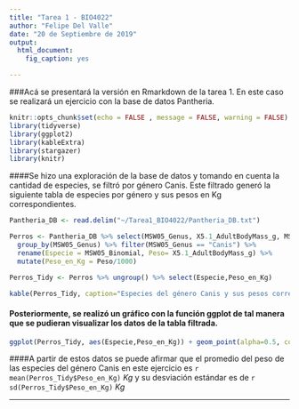 ```yaml
---
title: "Tarea 1 - BIO4022"
author: "Felipe Del Valle"
date: "20 de Septiembre de 2019"
output:
  html_document:
    fig_caption: yes

---
```


###Acá se presentará la versión en Rmarkdown de la tarea 1. En este caso se realizará un ejercicio con la base de datos Pantheria.

```r
knitr::opts_chunk$set(echo = FALSE , message = FALSE, warning = FALSE)
library(tidyverse)
library(ggplot2)
library(kableExtra)
library(stargazer)
library(knitr)

```

####Se hizo una exploración de la base de datos y tomando en cuenta la cantidad de especies, se filtró por género Canis. Este filtrado generó la siguiente tabla de especies por género y sus pesos en Kg correspondientes.

```r
Pantheria_DB <- read.delim("~/Tarea1_BIO4022/Pantheria_DB.txt")

Perros <- Pantheria_DB %>% select(MSW05_Genus, X5.1_AdultBodyMass_g, MSW05_Binomial) %>%
  group_by(MSW05_Genus) %>% filter(MSW05_Genus == "Canis") %>% 
  rename(Especie = MSW05_Binomial, Peso= X5.1_AdultBodyMass_g) %>% 
  mutate(Peso_en_Kg = Peso/1000)

Perros_Tidy <- Perros %>% ungroup() %>% select(Especie,Peso_en_Kg)

kable(Perros_Tidy, caption="Especies del género Canis y sus pesos correspondientes ", row.names = F) %>% kable_styling()
```

#### Posteriormente, se realizó un gráfico con la función ggplot de tal manera que se pudieran visualizar los datos de la tabla filtrada.

```r

ggplot(Perros_Tidy, aes(Especie,Peso_en_Kg)) + geom_point(alpha=0.5, color="Blue", size=4) + theme_light()

```

####A partir de estos datos se puede afirmar que el promedio del peso de las especies del género Canis en este ejercicio es `r mean(Perros_Tidy$Peso_en_Kg)` *Kg* y su desviación estándar es de `r sd(Perros_Tidy$Peso_en_Kg)` *Kg*


---